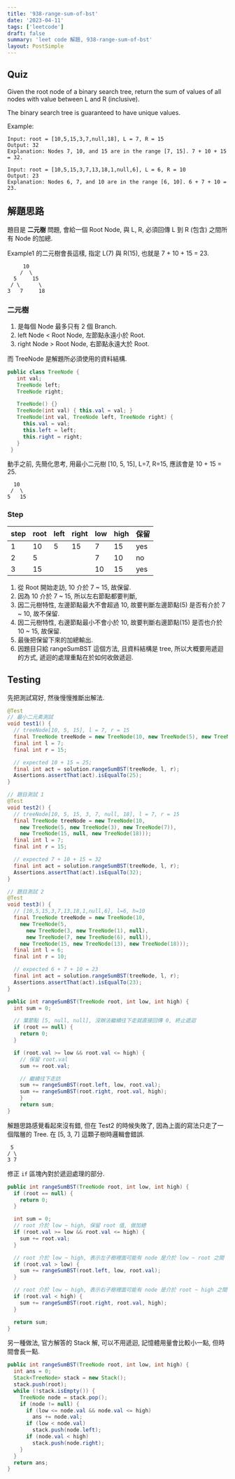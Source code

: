 ```yaml
---
title: '938-range-sum-of-bst'
date: '2023-04-11'
tags: ['leetcode']
draft: false
summary: 'leet code 解題, 938-range-sum-of-bst'
layout: PostSimple
---
```


<TOCInline toc={props.toc} asDisclosure />

## Quiz

Given the root node of a binary search tree, return the sum of values of all nodes with value between L and R (inclusive).

The binary search tree is guaranteed to have unique values.

Example:

```
Input: root = [10,5,15,3,7,null,18], L = 7, R = 15
Output: 32
Explanation: Nodes 7, 10, and 15 are in the range [7, 15]. 7 + 10 + 15 = 32.

Input: root = [10,5,15,3,7,13,18,1,null,6], L = 6, R = 10
Output: 23
Explanation: Nodes 6, 7, and 10 are in the range [6, 10]. 6 + 7 + 10 = 23.
```

## 解題思路

題目是 **二元樹** 問題, 會給一個 Root Node, 與 L, R, 必須回傳 L 到 R (包含) 之間所有 Node 的加總.

Example1 的二元樹會長這樣, 指定 L(7) 與 R(15), 也就是 7 + 10 + 15 = 23.

```
     10
    /  \
  5     15
 / \      \
3   7     18
```

### 二元樹

1. 是每個 Node 最多只有 2 個 Branch.
2. left Node < Root Node, 左節點永遠小於 Root.
3. right Node > Root Node, 右節點永遠大於 Root.

而 TreeNode 是解題所必須使用的資料結構.

```java:TreeNode.java
public class TreeNode {
   int val;
   TreeNode left;
   TreeNode right;

   TreeNode() {}
   TreeNode(int val) { this.val = val; }
   TreeNode(int val, TreeNode left, TreeNode right) {
     this.val = val;
     this.left = left;
     this.right = right;
   }
 }
```

動手之前, 先簡化思考, 用最小二元樹 [10, 5, 15], L=7, R=15, 應該會是 10 + 15 = 25.

```
  10
 /  \
5   15
```

### Step

| step | root | left | right | low | high | 保留 |
| ---- | ---- | ---- | ----- | --- | ---- | ---- |
| 1    | 10   | 5    | 15    | 7   | 15   | yes  |
| 2    | 5    |      |       | 7   | 10   | no   |
| 3    | 15   |      |       | 10  | 15   | yes  |

1. 從 Root 開始走訪, 10 介於 7 ~ 15, 故保留.
2. 因為 10 介於 7 ~ 15, 所以左右節點都要判斷,
3. 因二元樹特性, 左邊節點最大不會超過 10, 故要判斷左邊節點(5) 是否有介於 7 ~ 10, 故不保留.
4. 因二元樹特性, 右邊節點最小不會小於 10, 故要判斷右邊節點(15) 是否也介於 10 ~ 15, 故保留.
5. 最後把保留下來的加總輸出.
6. 因題目只給 rangeSumBST 這個方法, 且資料結構是 tree, 所以大概要用遞迴的方式, 遞迴的處理重點在於如何收斂遞迴.

## Testing

先把測試寫好, 然後慢慢推斷出解法.

```java:RangeSumBstTest.java
@Test
// 最小二元素測試
void test1() {
  // treeNode[10, 5, 15], l = 7, r = 15
  final TreeNode treeNode = new TreeNode(10, new TreeNode(5), new TreeNode(15));
  final int l = 7;
  final int r = 15;

  // expected 10 + 15 = 25;
  final int act = solution.rangeSumBST(treeNode, l, r);
  Assertions.assertThat(act).isEqualTo(25);
}

// 題目測試 1
@Test
void test2() {
  // treeNode[10, 5, 15, 3, 7, null, 18], l = 7, r = 15
  final TreeNode treeNode = new TreeNode(10,
    new TreeNode(5, new TreeNode(3), new TreeNode(7)),
    new TreeNode(15, null, new TreeNode(18)));
  final int l = 7;
  final int r = 15;

  // expected 7 + 10 + 15 = 32
  final int act = solution.rangeSumBST(treeNode, l, r);
  Assertions.assertThat(act).isEqualTo(32);
}

// 題目測試 2
@Test
void test3() {
  // [10,5,15,3,7,13,18,1,null,6], l=6, h=10
  final TreeNode treeNode = new TreeNode(10,
    new TreeNode(5,
      new TreeNode(3, new TreeNode(1), null),
      new TreeNode(7, new TreeNode(6), null)),
    new TreeNode(15, new TreeNode(13), new TreeNode(18)));
  final int l = 6;
  final int r = 10;

  // expected 6 + 7 + 10 = 23
  final int act = solution.rangeSumBST(treeNode, l, r);
  Assertions.assertThat(act).isEqualTo(23);
}
```

```java:RangeSumBst.java
public int rangeSumBST(TreeNode root, int low, int high) {
  int sum = 0;

  // 葉節點 [5, null, null], 沒辦法繼續往下走就直接回傳 0, 終止遞迴
  if (root == null) {
    return 0;
  }

  if (root.val >= low && root.val <= high) {
    // 保留 root.val
    sum += root.val;

    // 繼續往下走訪
    sum += rangeSumBST(root.left, low, root.val);
    sum += rangeSumBST(root.right, root.val, high);
    }
    return sum;
}
```

解題思路感覺看起來沒有錯, 但在 Test2 的時候失敗了, 因為上面的寫法只走了一個階層的 Tree. 在 [5, 3, 7] 這顆子樹時邏輯會錯誤.

```
 5
/ \
3 7
```

修正 `if` 區塊內對於遞迴處理的部分.

```java:RangeSumBst.java
public int rangeSumBST(TreeNode root, int low, int high) {
  if (root == null) {
    return 0;
  }

  int sum = 0;
  // root 介於 low ~ high, 保留 root 值, 做加總
  if (root.val >= low && root.val <= high) {
    sum += root.val;
  }

  // root 介於 low ~ high, 表示左子樹裡面可能有 node 是介於 low ~ root 之間
  if (root.val > low) {
    sum += rangeSumBST(root.left, low, root.val);
  }

  // root 介於 low ~ high, 表示右子樹裡面可能有 node 是介於 root ~ high 之間
  if (root.val < high) {
    sum += rangeSumBST(root.right, root.val, high);
  }

  return sum;
}
```

另一種做法, 官方解答的 Stack 解, 可以不用遞迴, 記憶體用量會比較小一點, 但時間會長一點.

```java
public int rangeSumBST(TreeNode root, int low, int high) {
  int ans = 0;
  Stack<TreeNode> stack = new Stack();
  stack.push(root);
  while (!stack.isEmpty()) {
    TreeNode node = stack.pop();
    if (node != null) {
      if (low <= node.val && node.val <= high)
        ans += node.val;
      if (low < node.val)
        stack.push(node.left);
      if (node.val < high)
        stack.push(node.right);
    }
  }
  return ans;
}
```
